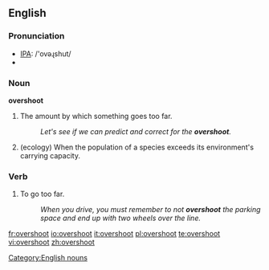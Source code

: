 ==English==

===Pronunciation===
*[[w:IPA|IPA]]: /'ovəɻshut/
*{{audio|en-us-overshoot.ogg|Audio (US)}}

===Noun===
'''overshoot'''

# {{uncountable}} The amount by which something goes too far.
#:''Let's see if we can predict and correct for the '''overshoot'''.''
# (ecology) When the population of a species exceeds its environment's carrying capacity.

===Verb===
{{en-verb|overshoots|overshooting|overshot|overshot}}

# To go too far.
#:''When you drive, you must remember to not '''overshoot''' the parking space and end up with two wheels over the line.''

[[Category:English nouns]]

[[fr:overshoot]]
[[io:overshoot]]
[[it:overshoot]]
[[pl:overshoot]]
[[te:overshoot]]
[[vi:overshoot]]
[[zh:overshoot]]